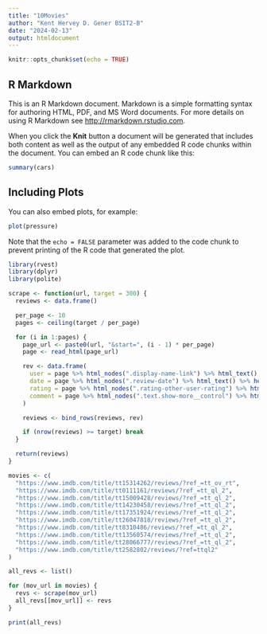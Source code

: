 ```yaml
---
title: "10Movies"
author: "Kent Hervey D. Gener BSIT2-B"
date: "2024-02-13"
output: htmldocument
---
```


```r
knitr::opts_chunk$set(echo = TRUE)
```

## R Markdown

This is an R Markdown document. Markdown is a simple formatting syntax for authoring HTML, PDF, and MS Word documents. For more details on using R Markdown see <http://rmarkdown.rstudio.com>.

When you click the **Knit** button a document will be generated that includes both content as well as the output of any embedded R code chunks within the document. You can embed an R code chunk like this:

```r
summary(cars)
```

## Including Plots

You can also embed plots, for example:

```r
plot(pressure)
```

Note that the `echo = FALSE` parameter was added to the code chunk to prevent printing of the R code that generated the plot.
```r
library(rvest)
library(dplyr)
library(polite)

scrape <- function(url, target = 300) {
  reviews <- data.frame()

  per_page <- 10
  pages <- ceiling(target / per_page)

  for (i in 1:pages) {
    page_url <- paste0(url, "&start=", (i - 1) * per_page)
    page <- read_html(page_url)

    rev <- data.frame(
      user = page %>% html_nodes(".display-name-link") %>% html_text() %>% head(per_page),
      date = page %>% html_nodes(".review-date") %>% html_text() %>% head(per_page),
      rating = page %>% html_nodes(".rating-other-user-rating") %>% html_text() %>% head(per_page),
      comment = page %>% html_nodes(".text.show-more__control") %>% html_text() %>% head(per_page)
    )

    reviews <- bind_rows(reviews, rev)

    if (nrow(reviews) >= target) break
  }

  return(reviews)
}

movies <- c(
  "https://www.imdb.com/title/tt15314262/reviews/?ref_=tt_ov_rt",
  "https://www.imdb.com/title/tt0111161/reviews/?ref_=tt_ql_2",
  "https://www.imdb.com/title/tt15009428/reviews/?ref_=tt_ql_2",
  "https://www.imdb.com/title/tt14230458/reviews/?ref_=tt_ql_2",
  "https://www.imdb.com/title/tt17351924/reviews/?ref_=tt_ql_2",
  "https://www.imdb.com/title/tt26047818/reviews/?ref_=tt_ql_2",
  "https://www.imdb.com/title/tt8310486/reviews/?ref_=tt_ql_2",
  "https://www.imdb.com/title/tt13560574/reviews/?ref_=tt_ql_2",
  "https://www.imdb.com/title/tt28066777/reviews/?ref_=tt_ql_2",
  "https://www.imdb.com/title/tt2582802/reviews/?ref=ttql2"
)

all_revs <- list()

for (mov_url in movies) {
  revs <- scrape(mov_url)
  all_revs[[mov_url]] <- revs
}

print(all_revs)

```
